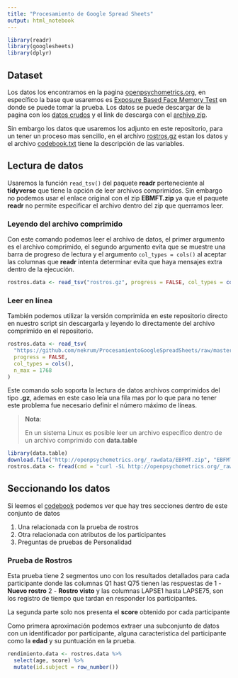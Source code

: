 ```yaml
---
title: "Procesamiento de Google Spread Sheets"
output: html_notebook
---
```


```r
library(readr)
library(googlesheets)
library(dplyr)
```

## Dataset

Los datos los encontramos en la pagina [openpsychometrics.org](https://openpsychometrics.org/), en específico la base que
usaremos es [Exposure Based Face Memory Test](https://openpsychometrics.org/tests/EBFMT/) en donde se puede tomar la prueba.
Los datos se puede descargar de la pagina con los [datos crudos](https://openpsychometrics.org/_rawdata/) y el link de 
descarga con el [archivo zip](http://openpsychometrics.org/_rawdata/EBFMT.zip).

Sin embargo los datos que usaremos los adjunto en este repositorio, para un tener un proceso mas sencillo, en el archivo 
[rostros.gz](rostros.gz) estan los datos y el archivo [codebook.txt](codebook.txt) tiene la descripción de las variables.

## Lectura de datos

Usaremos la función `read_tsv()` del paquete **readr** perteneciente al **tidyverse** que tiene la opción de leer archivos 
comprimidos. Sin embargo no podemos usar el enlace original con el zip **EBMFT.zip** ya que el paquete **readr** no permite 
especificar el archivo dentro del zip que querramos leer.

### Leyendo del archivo comprimido

Con este comando podemos leer el archivo de datos, el primer argumento es el archivo comprimido, el segundo argumento
evita que se muestre una barra de progreso de lectura y el argumento `col_types = cols()` al aceptar las columnas que 
**readr** intenta determinar evita que haya mensajes extra dentro de la ejecución.

```r
rostros.data <- read_tsv("rostros.gz", progress = FALSE, col_types = cols())
```

### Leer en línea

También podemos utilizar la versión comprimida en este repositorio directo en nuestro script sin descargarla y leyendo 
lo directamente del archivo comprimido en el repositorio.

```r
rostros.data <- read_tsv(
  "https://github.com/nekrum/ProcesamientoGoogleSpreadSheets/raw/master/rostros.gz",
  progress = FALSE,
  col_types = cols(),
  n_max = 1768
)
```

Este comando solo soporta la lectura de datos archivos comprimidos del tipo **.gz**, ademas en este caso leía una fila mas
por lo que para no tener este problema fue necesario definir el número máximo de líneas.

> **Nota**:
>
> En un sistema Linux es posible leer un archivo específico dentro de un archivo comprimido con **data.table**

```r
library(data.table)
download.file("http://openpsychometrics.org/_rawdata/EBFMT.zip", "EBFMT.zip", quiet = T)
rostros.data <- fread(cmd = "curl -SL http://openpsychometrics.org/_rawdata/EBFMT.zip | unzip -cq EBFMT.zip EBFMT/data.csv")
```

## Seccionando los datos

Si leemos el [codebook](codebook.txt) podemos ver que hay tres secciones dentro de este conjunto de datos

1. Una relacionada con la prueba de rostros
2. Otra relacionada con atributos de los participantes
3. Preguntas de pruebas de Personalidad

### Prueba de Rostros

Esta prueba tiene 2 segmentos uno con los resultados detallados para cada participante donde las columnas Q1 hast Q75
tienen las respuestas de 1 - **Nuevo rostro** 2 - **Rostro visto** y las columnas LAPSE1 hasta LAPSE75, son los registro
de tiempo que tardan en responder los participantes.

La segunda parte solo nos presenta el **score** obtenido por cada participante

Como primera aproximación podemos extraer una subconjunto de datos con un identificador por participante, alguna
caracteristica del participante como la **edad** y su puntuación en la prueba.

```r
rendimiento.data <- rostros.data %>% 
  select(age, score) %>% 
  mutate(id.subject = row_number())
```


